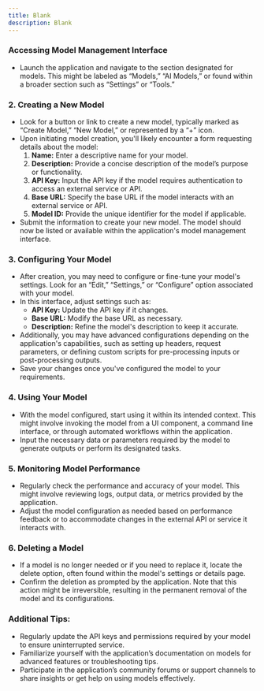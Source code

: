 ```yaml
---
title: Blank
description: Blank
---
```

### Accessing Model Management Interface

- Launch the application and navigate to the section designated for models. This might be labeled as “Models,” “AI Models,” or found within a broader section such as “Settings” or “Tools.”

### 2. Creating a New Model

- Look for a button or link to create a new model, typically marked as “Create Model,” “New Model,” or represented by a “+” icon.
- Upon initiating model creation, you'll likely encounter a form requesting details about the model:
    1. **Name:** Enter a descriptive name for your model.
    2. **Description:** Provide a concise description of the model’s purpose or functionality.
    3. **API Key:** Input the API key if the model requires authentication to access an external service or API.
    4. **Base URL:** Specify the base URL if the model interacts with an external service or API.
    5. **Model ID:** Provide the unique identifier for the model if applicable.
- Submit the information to create your new model. The model should now be listed or available within the application's model management interface.

### 3. Configuring Your Model

- After creation, you may need to configure or fine-tune your model's settings. Look for an “Edit,” “Settings,” or “Configure” option associated with your model.
- In this interface, adjust settings such as:
    - **API Key:** Update the API key if it changes.
    - **Base URL:** Modify the base URL as necessary.
    - **Description:** Refine the model's description to keep it accurate.
- Additionally, you may have advanced configurations depending on the application's capabilities, such as setting up headers, request parameters, or defining custom scripts for pre-processing inputs or post-processing outputs.
- Save your changes once you've configured the model to your requirements.

### 4. Using Your Model

- With the model configured, start using it within its intended context. This might involve invoking the model from a UI component, a command line interface, or through automated workflows within the application.
- Input the necessary data or parameters required by the model to generate outputs or perform its designated tasks.

### 5. Monitoring Model Performance

- Regularly check the performance and accuracy of your model. This might involve reviewing logs, output data, or metrics provided by the application.
- Adjust the model configuration as needed based on performance feedback or to accommodate changes in the external API or service it interacts with.

### 6. Deleting a Model

- If a model is no longer needed or if you need to replace it, locate the delete option, often found within the model's settings or details page.
- Confirm the deletion as prompted by the application. Note that this action might be irreversible, resulting in the permanent removal of the model and its configurations.

### Additional Tips:

- Regularly update the API keys and permissions required by your model to ensure uninterrupted service.
- Familiarize yourself with the application’s documentation on models for advanced features or troubleshooting tips.
- Participate in the application’s community forums or support channels to share insights or get help on using models effectively.